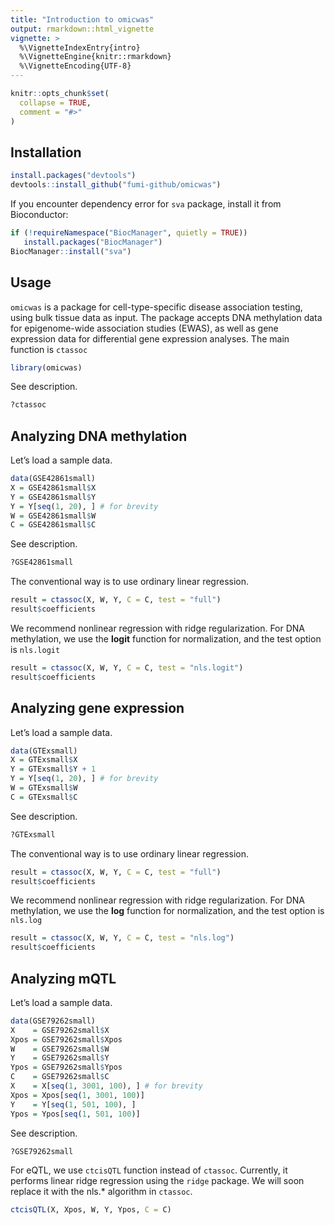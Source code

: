 ```yaml
---
title: "Introduction to omicwas"
output: rmarkdown::html_vignette
vignette: >
  %\VignetteIndexEntry{intro}
  %\VignetteEngine{knitr::rmarkdown}
  %\VignetteEncoding{UTF-8}
---
```


```r
knitr::opts_chunk$set(
  collapse = TRUE,
  comment = "#>"
)
```

## Installation

```r
install.packages("devtools")
devtools::install_github("fumi-github/omicwas")
```

If you encounter dependency error for `sva` package, install it from Bioconductor:

```r
if (!requireNamespace("BiocManager", quietly = TRUE))
   install.packages("BiocManager")
BiocManager::install("sva")
```

## Usage

`omicwas` is a package for cell-type-specific disease association testing,
using bulk tissue data as input.
The package accepts DNA methylation data for epigenome-wide association studies (EWAS),
as well as gene expression data for differential gene expression analyses.
The main function is `ctassoc`

```r
library(omicwas)
```

See description.

```r
?ctassoc
```

## Analyzing DNA methylation

Let's load a sample data.

```r
data(GSE42861small)
X = GSE42861small$X
Y = GSE42861small$Y
Y = Y[seq(1, 20), ] # for brevity
W = GSE42861small$W
C = GSE42861small$C
```

See description.

```r
?GSE42861small
```

The conventional way is to use ordinary linear regression.

```r
result = ctassoc(X, W, Y, C = C, test = "full")
result$coefficients
```

We recommend nonlinear regression with ridge regularization.
For DNA methylation, we use the **logit** function for normalization,
and the test option is `nls.logit`

```r
result = ctassoc(X, W, Y, C = C, test = "nls.logit")
result$coefficients
```

## Analyzing gene expression

Let's load a sample data.

```r
data(GTExsmall)
X = GTExsmall$X
Y = GTExsmall$Y + 1
Y = Y[seq(1, 20), ] # for brevity
W = GTExsmall$W
C = GTExsmall$C
```

See description.

```r
?GTExsmall
```

The conventional way is to use ordinary linear regression.

```r
result = ctassoc(X, W, Y, C = C, test = "full")
result$coefficients
```

We recommend nonlinear regression with ridge regularization.
For DNA methylation, we use the **log** function for normalization,
and the test option is `nls.log`

```r
result = ctassoc(X, W, Y, C = C, test = "nls.log")
result$coefficients
```

## Analyzing mQTL

Let's load a sample data.

```r
data(GSE79262small)
X    = GSE79262small$X
Xpos = GSE79262small$Xpos
W    = GSE79262small$W
Y    = GSE79262small$Y
Ypos = GSE79262small$Ypos
C    = GSE79262small$C
X    = X[seq(1, 3001, 100), ] # for brevity
Xpos = Xpos[seq(1, 3001, 100)]
Y    = Y[seq(1, 501, 100), ]
Ypos = Ypos[seq(1, 501, 100)]
```

See description.

```r
?GSE79262small
```

For eQTL, we use `ctcisQTL` function instead of `ctassoc`.
Currently, it performs linear ridge regression using the `ridge` package.
We will soon replace it with the nls.* algorithm in `ctassoc`.

```r
ctcisQTL(X, Xpos, W, Y, Ypos, C = C)
```
